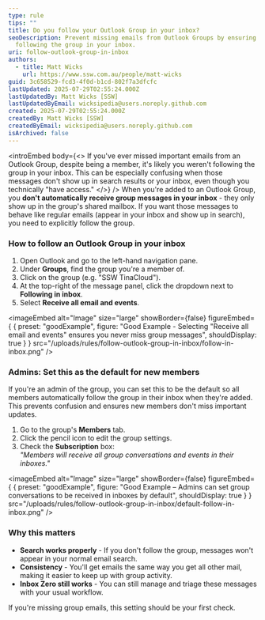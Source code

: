 ```yaml
---
type: rule
tips: ""
title: Do you follow your Outlook Group in your inbox?
seoDescription: Prevent missing emails from Outlook Groups by ensuring you're
  following the group in your inbox.
uri: follow-outlook-group-in-inbox
authors:
  - title: Matt Wicks
    url: https://www.ssw.com.au/people/matt-wicks
guid: 3c658529-fcd3-4f0d-b1cd-802f7a3dfcfc
lastUpdated: 2025-07-29T02:55:24.000Z
lastUpdatedBy: Matt Wicks [SSW]
lastUpdatedByEmail: wicksipedia@users.noreply.github.com
created: 2025-07-29T02:55:24.000Z
createdBy: Matt Wicks [SSW]
createdByEmail: wicksipedia@users.noreply.github.com
isArchived: false
---
```

<introEmbed
  body={<>
If you've ever missed important emails from an Outlook Group, despite being a member, it's likely you weren't following the group in your inbox. This can be especially confusing when those messages don't show up in search results or your inbox, even though you technically "have access."
  </>}
/>
When you're added to an Outlook Group, you **don't automatically receive group messages in your inbox** - they only show up in the group's shared mailbox. If you want those messages to behave like regular emails (appear in your inbox and show up in search), you need to explicitly follow the group.

### How to follow an Outlook Group in your inbox

1. Open Outlook and go to the left-hand navigation pane.
2. Under **Groups**, find the group you're a member of.
3. Click on the group (e.g. "SSW TinaCloud").
4. At the top-right of the message panel, click the dropdown next to **Following in inbox**.
5. Select **Receive all email and events**.

<imageEmbed
  alt="Image"
  size="large"
  showBorder={false}
  figureEmbed={ {
    preset: "goodExample",
    figure: "Good Example - Selecting \"Receive all email and events\" ensures you never miss group messages",
    shouldDisplay: true
  } }
  src="/uploads/rules/follow-outlook-group-in-inbox/follow-in-inbox.png"
/>

### Admins: Set this as the default for new members

If you're an admin of the group, you can set this to be the default so all members automatically follow the group in their inbox when they're added. This prevents confusion and ensures new members don't miss important updates.

1. Go to the group's **Members** tab.
2. Click the pencil icon to edit the group settings.
3. Check the **Subscription** box:\
   *"Members will receive all group conversations and events in their inboxes."*

<imageEmbed
  alt="Image"
  size="large"
  showBorder={false}
  figureEmbed={ {
    preset: "goodExample",
    figure: "Good Example – Admins can set group conversations to be received in inboxes by default",
    shouldDisplay: true
  } }
  src="/uploads/rules/follow-outlook-group-in-inbox/default-follow-in-inbox.png"
/>

### Why this matters

* **Search works properly** - If you don't follow the group, messages won't appear in your normal email search.
* **Consistency** - You'll get emails the same way you get all other mail, making it easier to keep up with group activity.
* **Inbox Zero still works** - You can still manage and triage these messages with your usual workflow.

If you're missing group emails, this setting should be your first check.
